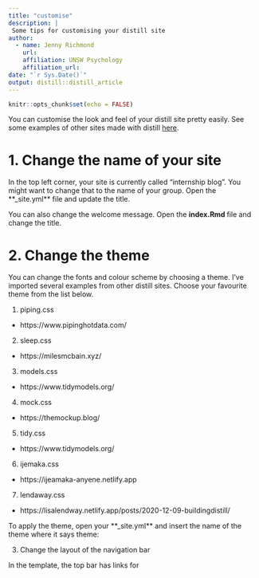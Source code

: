 ```yaml
---
title: "customise"
description: |
 Some tips for customising your distill site
author:
  - name: Jenny Richmond
    url: 
    affiliation: UNSW Psychology
    affiliation_url: 
date: "`r Sys.Date()`"
output: distill::distill_article
---
```


```r
knitr::opts_chunk$set(echo = FALSE)
```

You can customise the look and feel of your distill site pretty easily. See some examples of other sites made with distill [here](https://pkgs.rstudio.com/distill/articles/examples.html). 

# 1. Change the name of your site

In the top left corner, your site is currently called "internship blog". You might want to change that to the name of your group. Open the **_site.yml** file and update the title. 

You can also change the welcome message. Open the **index.Rmd ** file and change the title. 

# 2. Change the theme

You can change the fonts and colour scheme by choosing a theme. I've imported several examples from other distill sites. Choose your favourite theme from the list below. 

1. piping.css

* https://www.pipinghotdata.com/

2. sleep.css

* https://milesmcbain.xyz/


3. models.css

* https://www.tidymodels.org/


4. mock.css

* https://themockup.blog/

5. tidy.css

* https://www.tidymodels.org/

6. ijemaka.css

* https://ijeamaka-anyene.netlify.app

7. lendaway.css

* https://lisalendway.netlify.app/posts/2020-12-09-buildingdistill/


To apply the theme, open your **_site.yml** and insert the name of the theme where it says theme: 


3. Change the layout of the navigation bar

In the template, the top bar has links for 












